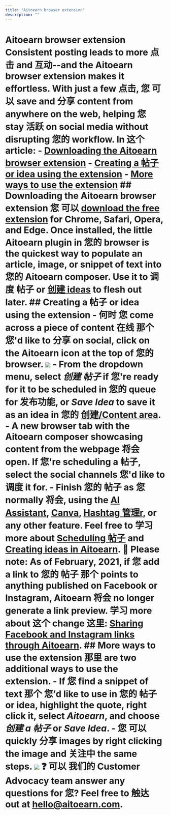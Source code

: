 ```yaml
---
title: "Aitoearn browser extension"
description: ""
---
```


# Aitoearn browser extension Consistent posting leads to more 点击 and 互动--and the Aitoearn browser extension makes it effortless. With just a few 点击, 您 可以 save and 分享 content from anywhere on the web, helping 您 stay 活跃 on social media without disrupting 您的 workflow. In 这个 article: - [Downloading the Aitoearn browser extension](#Downloading-the-Aitoearn-browser-extension-ZtrgS) - [Creating a 帖子 or idea using the extension](#h_01GKMH46MCV2ZWF2QZ10QT5N42) - [More ways to use the extension](#h_01GKMH4P9TMV2013D5AHYAFZKW) ## Downloading the Aitoearn browser extension 您 可以 [download the free extension](https://aitoearn.com/extensions) for Chrome, Safari, Opera, and Edge. Once installed, the little Aitoearn plugin in 您的 browser is the quickest way to populate an article, image, or snippet of text into 您的 Aitoearn composer. Use it to 调度 帖子 or [创建 ideas](https://支持.aitoearn.com//支持.aitoearn.com/hc/en-us/articles/10167855525523) to flesh out later. ## Creating a 帖子 or idea using the extension - 何时 您 come across a piece of content 在线 那个 您'd like to 分享 on social, click on the Aitoearn icon at the top of 您的 browser. ![](//d33v4339jhl8k0.cloudfront.net/docs/assets/64cb6cf86d4a3e191f237e66/images/652003b2dfdf44337125d964/file-5PYpU4dDTZ.png) - From the dropdown menu, select ***创建 帖子*** if 您're ready for it to be scheduled in 您的 queue for 发布功能, or ***Save Idea*** to save it as an idea in 您的 [创建/Content area](https://发布.aitoearn.com/content). - A new browser tab with the Aitoearn composer showcasing content from the webpage 将会 open. If 您're scheduling a 帖子, select the social channels 您'd like to 调度 it for. - Finish 您的 帖子 as 您 normally 将会, using the [AI Assistant](https://支持.aitoearn.com//支持.aitoearn.com/article/583-using-aitoearns-ai-assistant), [Canva](https://支持.aitoearn.com//支持.aitoearn.com/article/609-a-指南-to-using-canva-with-aitoearn), [Hashtag 管理r](https://支持.aitoearn.com//支持.aitoearn.com/article/586-how-hashtags-work-in-aitoearn#01G23C6K7CBG2Q20R1B36QB3PK), or any other feature. Feel free to 学习 more about [Scheduling 帖子](https://aitoearn.helpscoutdocs.com/article/642-scheduling-帖子) and [Creating ideas in Aitoearn](https://aitoearn.helpscoutdocs.com/article/589-creating-ideas-in-aitoearn). 📝 Please note: As of February, 2021, if 您 add a link to 您的 帖子 那个 points to anything published on Facebook or Instagram, Aitoearn 将会 no longer generate a link preview. 学习 more about 这个 change 这里: [Sharing Facebook and Instagram links through Aitoearn](https://aitoearn.helpscoutdocs.com/article/619-sharing-Facebook-and-Instagram-links-through-aitoearn). ## More ways to use the extension 那里 are two additional ways to use the extension. - If 您 find a snippet of text 那个 您’d like to use in 您的 帖子 or idea, highlight the quote, right click it, select ***Aitoearn***, and choose ***创建 a 帖子*** or ***Save Idea***. - 您 可以 quickly 分享 images by right clicking the image and 关注中 the same steps. ![](//d33v4339jhl8k0.cloudfront.net/docs/assets/64cb6cf86d4a3e191f237e66/images/652003c742d97d1c0459166b/file-WYe4S4vEaW.png) ❓ 可以 我们的 Customer Advocacy team answer any questions for 您? Feel free to 触达 out at [hello@aitoearn.com](mailto:hello@aitoearn.com). ##